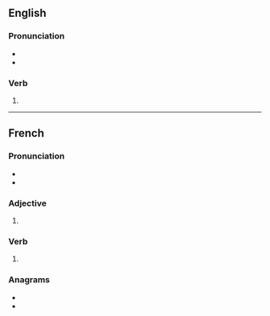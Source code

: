 ==English==

===Pronunciation===
* {{IPA|en|/əˈpɹaɪ̯ˌzəz/}}
* {{rhymes|en|əz}}

===Verb===
{{head|en|verb form}}

# {{en-third-person singular of|apprise}}

----

==French==

===Pronunciation===
* {{IPA|fr|/a.pʁiz/}}
* {{rhymes|fr|iz}}

===Adjective===
{{head|fr|adjective form}}

# {{feminine plural of|fr|appris}}

===Verb===
{{head|fr|past participle form}}

# {{feminine plural past participle of|fr|apprendre|nocat=1}}

===Anagrams===
* {{l|fr|apprisse}}
* {{l|fr|rippasse}}